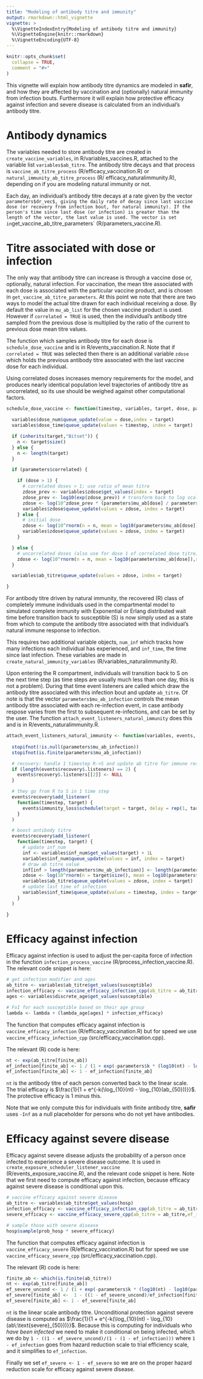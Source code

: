 ```yaml
---
title: "Modeling of antibody titre and immunity"
output: rmarkdown::html_vignette
vignette: >
  %\VignetteIndexEntry{Modeling of antibody titre and immunity}
  %\VignetteEngine{knitr::rmarkdown}
  %\VignetteEncoding{UTF-8}
---
```


```r
knitr::opts_chunk$set(
  collapse = TRUE,
  comment = "#>"
)
```

This vignette will explain how antibody titre dynamics are modeled in **safir**, and how they
are affected by vaccination and (optionally) natural immunity from infection bouts. Furthermore
it will explain how protective efficacy against infection and severe disease is calculated
from an individual's antibody titre.

# Antibody dynamics

The variables needed to store antibody titre are created in `create_vaccine_variables`, in R/variables_vaccines.R,
attached to the variable list `variables$ab_titre`. The antibody titre decays
and that process is `vaccine_ab_titre_process` (R/efficacy_vaccination.R) or `natural_immunity_ab_titre_process`
(R/ efficacy_naturalimmunity.R), depending on if you are modeling natural immunity
or not.

Each day, an individual's antibody titre decays at a rate given by the vector `parameters$dr_vec$,
giving the daily rate of decay since last vaccine dose (or recovery from infection bout, for natural immunity).
If the person's time since last dose (or infection) is greater than the length of the vector,
the last value is used. The vector is set in `get_vaccine_ab_titre_parameters` (R/parameters_vaccine.R).

# Titre associated with dose or infection

The only way that antibody titre can increase is through a vaccine dose or, optionally,
natural infection. For vaccination, the mean titre associated with each dose is 
associated with the particular vaccine product, and is chosen in `get_vaccine_ab_titre_parameters`.
At this point we note that there are two ways to model the actual titre drawn for
each individual receiving a dose. By default the value in `mu_ab_list` for the
chosen vaccine product is used. However if `correlated = TRUE` is used, then
the individual's antibody titre sampled from the previous dose is multiplied by
the ratio of the current to previous dose mean titre values.

The function which samples antibody titre for each dose is `schedule_dose_vaccine` and
is in R/events_vaccination.R. Note that if `correlated = TRUE` was selected then
there is an additional variable `zdose` which holds the previous antibody titre
associated with the last vaccine dose for each individual.

Using correlated doses increases memory requirements for the model, and produces nearly
identical population level trajectories of antibody titre as uncorrelated, so
its use should be weighed against other computational factors.

```R
schedule_dose_vaccine <- function(timestep, variables, target, dose, parameters) {

  variables$dose_num$queue_update(value = dose,index = target)
  variables$dose_time$queue_update(values = timestep, index = target)

  if (inherits(target,"Bitset")) {
    n <- target$size()
  } else {
    n <- length(target)
  }

  if (parameters$correlated) {

    if (dose > 1) {
      # correlated doses > 1; use ratio of mean titre
      zdose_prev <- variables$zdose$get_values(index = target)
      zdose_prev <- log10(exp(zdose_prev)) # transform back to log scale
      zdose <- log(10^zdose_prev * (parameters$mu_ab[dose] / parameters$mu_ab[dose-1]))
      variables$zdose$queue_update(values = zdose, index = target)
    } else {
      # initial dose
      zdose <- log(10^rnorm(n = n, mean = log10(parameters$mu_ab[dose]),sd = parameters$std10))
      variables$zdose$queue_update(values = zdose, index = target)
    }

  } else {
    # uncorrelated doses (also use for dose 1 of correlated dose titre)
    zdose <- log(10^rnorm(n = n, mean = log10(parameters$mu_ab[dose]),sd = parameters$std10))
  }

  variables$ab_titre$queue_update(values = zdose, index = target)

}
```

For antibody titre driven by natural immunity, the recovered (R) class of completely
immune individuals used in the compartmental model to simulated complete immunity
with Exponential or Erlang distributed wait time before transition back to susceptible (S)
is now simply used as a state from which to compute the antibody titre associated
with that individual's natural immune response to infection.

This requires two additional variable objects, `num_inf` which tracks how many infections
each individual has experienced, and `inf_time`, the time since last infection. 
These variables are made in `create_natural_immunity_variables` (R/variables_naturalimmunity.R).

Upon entering the R compartment, individuals will transition back to S on the next time step
(as time steps are usually much less than one day, this is not a problem). During that
time event listeners are called which draw the antibody titre associated with this
infection bout and update `ab_titre`. Of note is that the vector `parameters$mu_ab_infection`
controls the mean antibody titre associated with each re-infection event, in case
antibody respose varies from the first to subsequent re-infections, and can be set
by the user. The function `attach_event_listeners_natural_immunity` does this and is
in R/events_naturalimmunity.R.

```R
attach_event_listeners_natural_immunity <- function(variables, events, parameters, dt) {
  
  stopifnot(!is.null(parameters$mu_ab_infection))
  stopifnot(is.finite(parameters$mu_ab_infection))

  # recovery: handle 1 timestep R->S and update ab titre for immune response
  if (length(events$recovery$.listeners) == 2) {
    events$recovery$.listeners[[2]] <- NULL
  }

  # they go from R to S in 1 time step
  events$recovery$add_listener(
    function(timestep, target) {
      events$immunity_loss$schedule(target = target, delay = rep(1, target$size()))
    }
  )

  # boost antibody titre
  events$recovery$add_listener(
    function(timestep, target) {
      # update inf_num
      inf <- variables$inf_num$get_values(target) + 1L
      variables$inf_num$queue_update(values = inf, index = target)
      # draw ab titre value
      inf[inf > length(parameters$mu_ab_infection)] <- length(parameters$mu_ab_infection)
      zdose <- log(10^rnorm(n = target$size(), mean = log10(parameters$mu_ab_infection[inf]),sd = parameters$std10))
      variables$ab_titre$queue_update(values = zdose, index = target)
      # update last time of infection
      variables$inf_time$queue_update(values = timestep, index = target)
    }
  )

}

```

# Efficacy against infection

Efficacy against infection is used to adjust the per-capita force of infection in
the function `infection_process_vaccine` (R/process_infection_vaccine.R). The
relevant code snippet is here:

```R
# get infection modifier and ages
ab_titre <- variables$ab_titre$get_values(susceptible)
infection_efficacy <- vaccine_efficacy_infection_cpp(ab_titre = ab_titre,parameters = parameters)
ages <- variables$discrete_age$get_values(susceptible)

# FoI for each susceptible based on their age group
lambda <- lambda + (lambda_age[ages] * infection_efficacy)
```

The function that computes efficacy against infection is `vaccine_efficacy_infection` (R/efficacy_vaccination.R)
but for speed we use `vaccine_efficacy_infection_cpp` (src/efficacy_vaccination.cpp).

The relevant (R) code is here:

```R
nt <- exp(ab_titre[finite_ab])
ef_infection[finite_ab] <- 1 / (1 + exp(-parameters$k * (log10(nt) - log10(parameters$ab_50)))) # reported efficacy in trials
ef_infection[finite_ab] <- 1 - ef_infection[finite_ab]
```

`nt` is the antibody titre of each person converted back to the linear scale. The
trial efficacy is $\frac{1}{1 + e^{-k(\log_{10}(nt) - \log_{10}(ab_{50}))}}$. The
protective efficacy is $1$ minus this.

Note that we only compute this for individuals with finite antibody titre, **safir**
uses `-Inf` as a null placeholder for persons who do not yet have antibodies.

# Efficacy against severe disease

Efficacy against severe disease adjusts the probability of a person once infected
to experience a severe disease outcome. It is used in `create_exposure_scheduler_listener_vaccine` (R/events_exposure_vaccine.R),
and the relevant code snippet is here. Note that we first need to compute efficacy
against infection, because efficacy against severe disease is conditional upon this.

```R
# vaccine efficacy against severe disease
ab_titre <- variables$ab_titre$get_values(hosp)
infection_efficacy <- vaccine_efficacy_infection_cpp(ab_titre = ab_titre,parameters = parameters)
severe_efficacy <- vaccine_efficacy_severe_cpp(ab_titre = ab_titre,ef_infection = infection_efficacy,parameters = parameters)

# sample those with severe disease
hosp$sample(prob_hosp * severe_efficacy)
```

The function that computes efficacy against infection is `vaccine_efficacy_severe` (R/efficacy_vaccination.R)
but for speed we use `vaccine_efficacy_severe_cpp` (src/efficacy_vaccination.cpp).

The relevant (R) code is here:

```R
finite_ab <- which(is.finite(ab_titre))
nt <- exp(ab_titre[finite_ab])
ef_severe_uncond <- 1 / (1 + exp(-parameters$k * (log10(nt) - log10(parameters$ab_50_severe))))
ef_severe[finite_ab] <-  1 - ((1 - ef_severe_uncond)/ef_infection[finite_ab]) # 1 - (1 - ef_infection) goes from hazard reduction scale to efficacy, simplifies to ef_infection
ef_severe[finite_ab] <- 1 - ef_severe[finite_ab]
```

`nt` is the linear scale antibody
titre. Unconditional protection against severe disease is computed as
$\frac{1}{1 + e^{-k(\log_{10}(nt) - \log_{10}(ab\:\text{severe}_{50}))}}$. Because
this is computing for individuals who _have been infected_ we need to make it conditional
on being infected, which we do by `1 - ((1 - ef_severe_uncond)/(1 - (1 - ef_infection)))`
where `1 - ef_infection` goes from hazard reduction scale to trial efficiency scale, and it
simplifies to `ef_infection`.

Finally we set `ef_severe <- 1 - ef_severe` so we are on the proper hazard reduction scale
for efficacy against severe disease.
